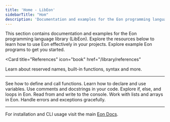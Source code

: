 ```yaml
---
title: 'Home - LibEon'
sidebarTitle: "Hom"
description: 'Documentation and examples for the Eon programming language library ([LibEon](/library/))'
---
```


<Note>
  This section contains documentation and examples for the Eon programming language library (LibEon). Explore the resources below to learn how to use Eon effectively in your projects.
</Note>

<CardGroup cols={2}>
<Card
  title="Examples"
  icon="star"
  href="/library/examples"
>
  Explore example Eon programs to get you started.
</Card>

<Card
  title="References"
  icon="book"
  href="/library/references"
>
  Learn about reserved names, built-in functions, syntax and more.
</Card>
</CardGroup>

---

<CardGroup cols={4}>
  <Card
    title="Functions"
    icon="function"
    href="/library/references/functions/"
  >
    See how to define and call functions.
  </Card>
  <Card
    title="Variables"
    icon="code"
    href="/library/references/variables"
  >
    Learn how to declare and use variables.
  </Card>
  <Card
    title="Comments & Docstrings"
    icon="comment"
    href="/library/references/comments"
  >
    Use comments and docstrings in your code.
  </Card>
  <Card
    title="Loops & Conditionals"
    icon="shuffle"
    href="/library/references/loops"
  >
    Explore if, else, and loops in Eon.
  </Card>
</CardGroup>
<CardGroup cols={4}>
  <Card
    title="Input & Output"
    icon="terminal"
    href="/library/examples/io"
  >
    Read from and write to the console.
  </Card>
  <Card
    title="Arrays"
    icon="list"
    href="/library/examples/arrays"
  >
    Work with lists and arrays in Eon.
  </Card>
  <Card
    title="Error Handling"
    icon="alert"
    href="/library/examples/error-handling"
  >
    Handle errors and exceptions gracefully.
  </Card>
</CardGroup>

---

For installation and CLI usage visit the main [Eon Docs](/).
